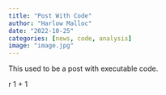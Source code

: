 ```yaml
---
title: "Post With Code"
author: "Harlow Malloc"
date: "2022-10-25"
categories: [news, code, analysis]
image: "image.jpg"
---
```


This used to be a post with executable code.

r
1 + 1

